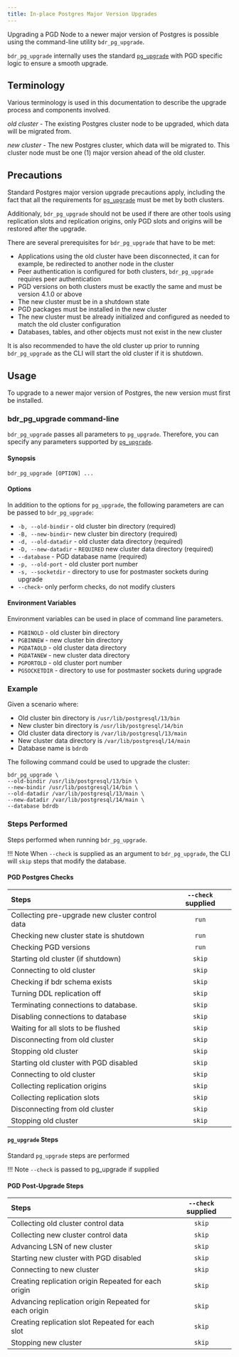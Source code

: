 ```yaml
---
title: In-place Postgres Major Version Upgrades
---
```


Upgrading a PGD Node to a newer major version of Postgres is possible using the
command-line utility `bdr_pg_upgrade`.

`bdr_pg_upgrade` internally uses the standard [`pg_upgrade`](https://www.postgresql.org/docs/current/pgupgrade.html)
with PGD specific logic to ensure a smooth upgrade.

## Terminology

Various terminology is used in this documentation to describe the upgrade process and components involved.

*old cluster* - The existing Postgres cluster node to be upgraded, which data will be migrated from.

*new cluster* - The new Postgres cluster, which data will be migrated to. This cluster node must be one (1) major version ahead of the old cluster.

## Precautions

Standard Postgres major version upgrade precautions apply, including the fact
that all the requirements for [`pg_upgrade`](https://www.postgresql.org/docs/current/pgupgrade.html#id-1.9.5.12.7)
must be met by both clusters.

Additionaly, `bdr_pg_upgrade` should not be used if there are other tools using
replication slots and replication origins, only PGD slots and origins will be
restored after the upgrade.

There are several prerequisites for `bdr_pg_upgrade` that have to be met:

-   Applications using the old cluster have been disconnected, it can for example,
    be redirected to another node in the cluster
-   Peer authentication is configured for both clusters, `bdr_pg_upgrade`
    requires peer authentication
-   PGD versions on both clusters must be exactly the same and must be version
    4.1.0 or above
-   The new cluster must be in a shutdown state
-   PGD packages must be installed in the new cluster
-   The new cluster must be already initialized and configured as needed to
    match the old cluster configuration
-   Databases, tables, and other objects must not exist in the new cluster

It is also recommended to have the old cluster up prior to running `bdr_pg_upgrade`
as the CLI will start the old cluster if it is shutdown.

## Usage

To upgrade to a newer major version of Postgres, the new version must first
be installed.

### bdr_pg_upgrade command-line

`bdr_pg_upgrade` passes all parameters to `pg_upgrade`. Therefore, you can
specify any parameters supported by [`pg_upgrade`](https://www.postgresql.org/docs/current/pgupgrade.html#id-1.9.5.12.6).

#### Synopsis

```shell
bdr_pg_upgrade [OPTION] ...
```

#### Options

In addition to the options for `pg_upgrade`, the following parameters are
can be passed to `bdr_pg_upgrade`:

-   `-b, --old-bindir` - old cluster bin directory (required)
-   `-B, --new-bindir`- new cluster bin directory (required)
-   `-d, --old-datadir` - old cluster data directory (required)
-   `-D, --new-datadir` - `REQUIRED` new cluster data directory (required)
-   `--database` - PGD database name (required)
-   `-p, --old-port` - old cluster port number
-   `-s, --socketdir` - directory to use for postmaster sockets during upgrade
-   `--check`- only perform checks, do not modify clusters


#### Environment Variables

Environment variables can be used in place of command line parameters.

-   `PGBINOLD` - old cluster bin directory
-   `PGBINNEW` - new cluster bin directory
-   `PGDATAOLD` - old cluster data directory
-   `PGDATANEW` - new cluster data directory
-   `PGPORTOLD` - old cluster port number
-   `PGSOCKETDIR` - directory to use for postmaster sockets during upgrade


### Example

Given a scenario where:

-   Old cluster bin directory is `/usr/lib/postgresql/13/bin`
-   New cluster bin directory is `/usr/lib/postgresql/14/bin`
-   Old cluster data directory is `/var/lib/postgresql/13/main`
-   New cluster data directory is `/var/lib/postgresql/14/main`
-   Database name is `bdrdb`


The following command could be used to upgrade the cluster:

```
bdr_pg_upgrade \
--old-bindir /usr/lib/postgresql/13/bin \
--new-bindir /usr/lib/postgresql/14/bin \
--old-datadir /var/lib/postgresql/13/main \
--new-datadir /var/lib/postgresql/14/main \
--database bdrdb
```

### Steps Performed

Steps performed when running `bdr_pg_upgrade`.

!!! Note
    When `--check` is supplied as an argument to `bdr_pg_upgrade`, the CLI
    will `skip` steps that modify the database.

#### PGD Postgres Checks

| Steps                                           | `--check` supplied |
| :-----------------------------------------------|:------------------:|
| Collecting pre-upgrade new cluster control data | `run`              |
| Checking new cluster state is shutdown          | `run`              |
| Checking PGD versions                           | `run`              |
| Starting old cluster (if shutdown)              | `skip`             |
| Connecting to old cluster                       | `skip`             |
| Checking if bdr schema exists                   | `skip`             |
| Turning DDL replication off                     | `skip`             |
| Terminating connections to database.            | `skip`             |
| Disabling connections to database               | `skip`             |
| Waiting for all slots to be flushed             | `skip`             |
| Disconnecting from old cluster                  | `skip`             |
| Stopping old cluster                            | `skip`             |
| Starting old cluster with PGD disabled          | `skip`             |
| Connecting to old cluster                       | `skip`             |
| Collecting replication origins                  | `skip`             |
| Collecting replication slots                    | `skip`             |
| Disconnecting from old cluster                  | `skip`             |
| Stopping old cluster                            | `skip`             |

#### `pg_upgrade` Steps

Standard `pg_upgrade` steps are performed

!!! Note
    `--check` is passed to pg_upgrade if supplied

#### PGD Post-Upgrade Steps

| Steps                                           | `--check` supplied |
| :-----------------------------------------------|:------------------:|
| Collecting old cluster control data             | `skip`             |
| Collecting new cluster control data             | `skip`             |
| Advancing LSN of new cluster                    | `skip`             |
| Starting new cluster with PGD disabled          | `skip`             |
| Connecting to new cluster                       | `skip`             |
| Creating replication origin Repeated for each origin  | `skip`       |
| Advancing replication origin Repeated for each origin | `skip`       |
| Creating replication slot Repeated for each slot      | `skip`       |
| Stopping new cluster                            | `skip`             |

